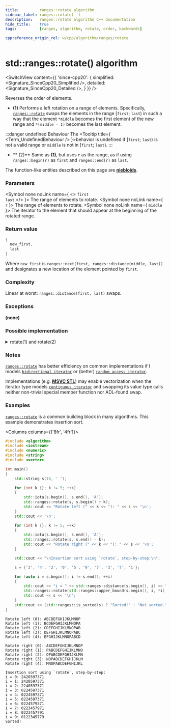 ```yaml
---
title:         ranges::rotate algorithm
sidebar_label: ranges::rotate(  )
description:   ranges::rotate algorithm C++ documentation
hide_title:    true
tags:          [ranges, algorithm, rotate, order, backwards]

cppreference_origin_rel: w/cpp/algorithm/ranges/rotate
---
```



<!-- Terms -->


<!----------------- Codes ---------------------->


# std::ranges::rotate() algorithm

<SwitchView content={{
	'since-cpp20': {
		simplified:	<Signature_SinceCpp20_Simplified />,
		detailed:	<Signature_SinceCpp20_Detailed />,
	}
}} />

Reverses the order of elements.

- **(1)** Performs a left rotation on a range of elements. Specifically, [`ranges::rotate`](#) swaps the elements in the range [`first`; `last`) in such a way that the element `*middle` becomes the first element of the new range and `*(middle - 1)` becomes the last element.

:::danger undefined Behaviour
The <Tooltip title={ <Term_UndefinedBehaviour /> }>behavior is undefined</Tooltip> if [`first`; `last`) is not a valid range or `middle` is not in [`first`; `last`).
:::

- ** (2)** Same as **(1)**, but uses `r` as the range, as if using `ranges::begin(r)` as `first` and `ranges::end(r)` as `last`.

The function-like entities described on this page are [**niebloids**](#).

### Parameters

<SymbolTable>

  <Symbol none noLink name={ <> <code>first</code> <br/> <code>last</code> </> }>
    The range of elements to rotate.
  </Symbol>
  <Symbol none noLink name={ <code>r</code> }>
    The range of elements to rotate.
  </Symbol>
  <Symbol none noLink name={ <code>middle</code> }>
    The iterator to the element that should appear at the beginning of the rotated range.
  </Symbol>

</SymbolTable>

### Return value

```cpp
{
  new_first,
  last
}
```
Where `new_first` is `ranges::next(first, ranges::distance(middle, last))` and designates a new location of the element pointed by `first`.

### Complexity

Linear at worst: `ranges::distance(first, last)` swaps.

### Exceptions

**(none)**

### Possible implementation

<details>
<summary>rotate(1) and rotate(2)</summary>

```cpp
struct rotate_fn
{
    template<std::permutable I, std::sentinel_for<I> S>
    constexpr ranges::subrange<I>
        operator()(I first, I middle, S last) const
    {
        if (first == middle)
        {
            auto last_it = ranges::next(first, last);
            return {last_it, last_it};
        }
        if (middle == last)
            return {std::move(first), std::move(middle)};

        if constexpr (std::bidirectional_iterator<I>)
        {
            ranges::reverse(first, middle);
            auto last_it = ranges::next(first, last);
            ranges::reverse(middle, last_it);

            if constexpr (std::random_access_iterator<I>)
            {
                ranges::reverse(first, last_it);
                return {first + (last_it - middle), std::move(last_it)};
            }
            else
            {
                auto mid_last = last_it;
                do
                {
                    ranges::iter_swap(first, --mid_last);
                    ++first;
                }
                while (first != middle && mid_last != middle);
                ranges::reverse(first, mid_last);

                if (first == middle)
                    return {std::move(mid_last), std::move(last_it)};
                else
                    return {std::move(first), std::move(last_it)};
            }
        }
        else
        { // I is merely a forward_iterator
            auto next_it = middle;
            do
            { // rotate the first cycle
                ranges::iter_swap(first, next_it);
                ++first;
                ++next_it;
                if (first == middle)
                    middle = next_it;
            }
            while (next_it != last);

            auto new_first = first;
            while (middle != last)
            { // rotate subsequent cycles
                next_it = middle;
                do
                {
                    ranges::iter_swap(first, next_it);
                    ++first;
                    ++next_it;
                    if (first == middle)
                        middle = next_it;
                }
                while (next_it != last);
            }

            return {std::move(new_first), std::move(middle)};
        }
    }

    template<ranges::forward_range R>
    requires std::permutable<ranges::iterator_t<R>>
    constexpr ranges::borrowed_subrange_t<R>
        operator()(R&& r, ranges::iterator_t<R> middle) const
    {
        return (*this)(ranges::begin(r), std::move(middle), ranges::end(r));
    }
};

inline constexpr rotate_fn rotate {};
```

</details>

### Notes

[`ranges::rotate`](#) has better efficiency on common implementations if I models [`bidirectional_iterator`](#) or (better) [`random_access_iterator`](#).

Implementations (e.g. [**MSVC STL**](https://github.com/microsoft/STL/blob/main/stl/src/vector_algorithms.cpp)) may enable vectorization when the iterator type models [`contiguous_iterator`](#) and swapping its value type calls neither non-trivial special member function nor ADL-found swap.

### Examples

[`ranges::rotate`](#) is a common building block in many algorithms. This example demonstrates insertion sort.

<Columns columns={['8fr', '4fr']}>
<div>

```cpp title='Main.cpp' showLineNumbers
#include <algorithm>
#include <iostream>
#include <numeric>
#include <string>
#include <vector>

int main()
{
    std::string s(16, ' ');

    for (int k {}; k != 5; ++k)
    {
        std::iota(s.begin(), s.end(), 'A');
        std::ranges::rotate(s, s.begin() + k);
        std::cout << "Rotate left (" << k << "): " << s << '\n';
    }
    std::cout << '\n';

    for (int k {}; k != 5; ++k)
    {
        std::iota(s.begin(), s.end(), 'A');
        std::ranges::rotate(s, s.end() - k);
        std::cout << "Rotate right (" << k << "): " << s << '\n';
    }

    std::cout << "\nInsertion sort using `rotate`, step-by-step:\n";

    s = {'2', '4', '2', '0', '5', '9', '7', '3', '7', '1'};

    for (auto i = s.begin(); i != s.end(); ++i)
    {
        std::cout << "i = " << std::ranges::distance(s.begin(), i) << ": ";
        std::ranges::rotate(std::ranges::upper_bound(s.begin(), i, *i), i, i + 1);
        std::cout << s << '\n';
    }
    std::cout << (std::ranges::is_sorted(s) ? "Sorted!" : "Not sorted.") << '\n';
}
```

</div>
<div>

```plaintext title="Output"
Rotate left (0): ABCDEFGHIJKLMNOP
Rotate left (1): BCDEFGHIJKLMNOPA
Rotate left (2): CDEFGHIJKLMNOPAB
Rotate left (3): DEFGHIJKLMNOPABC
Rotate left (4): EFGHIJKLMNOPABCD

Rotate right (0): ABCDEFGHIJKLMNOP
Rotate right (1): PABCDEFGHIJKLMNO
Rotate right (2): OPABCDEFGHIJKLMN
Rotate right (3): NOPABCDEFGHIJKLM
Rotate right (4): MNOPABCDEFGHIJKL

Insertion sort using `rotate`, step-by-step:
i = 0: 2420597371
i = 1: 2420597371
i = 2: 2240597371
i = 3: 0224597371
i = 4: 0224597371
i = 5: 0224597371
i = 6: 0224579371
i = 7: 0223457971
i = 8: 0223457791
i = 9: 0122345779
Sorted!
```

</div>
</Columns>
